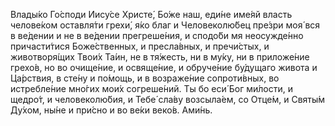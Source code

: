 Влады́ко Го́споди Иису́се Христе́, Бо́же наш, еди́не име́яй власть челове́ком оставля́ти грехи́, я́ко благ и Человеколю́бец пре́зри моя́ вся в ве́дении и не в ве́дении прегреше́ния, и сподо́би мя неосужде́нно причасти́тися Боже́ственных, и пресла́вных, и пречи́стых, и животворя́щих Твои́х Та́ин, не в тя́жесть, ни в му́ку, ни в приложе́ние грехо́в, но во очище́ние, и освяще́ние, и обруче́ние бу́дущаго живота и Ца́рствия, в сте́ну и по́мощь, и в возраже́ние сопроти́вных, во истребле́ние мно́гих мои́х согреше́ний. Ты бо еси́ Бог ми́лости, и щедро́т, и человеколю́бия, и Тебе́ сла́ву возсыла́ем, со Отце́м, и Святы́м Ду́хом, ны́не и при́сно и во ве́ки веко́в. Ами́нь.
